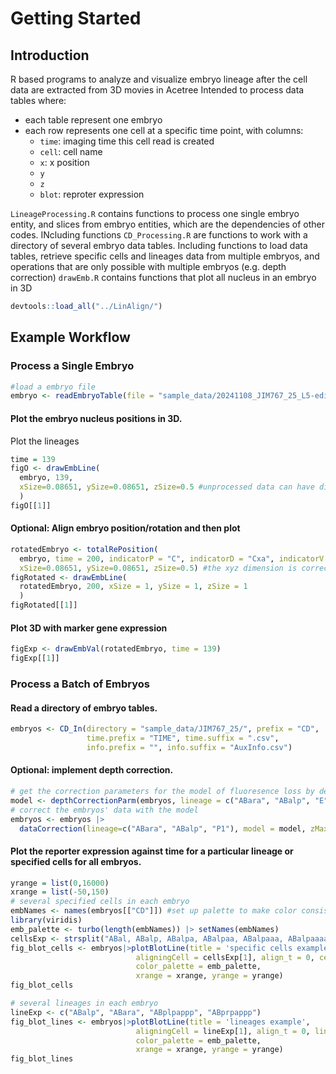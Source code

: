 # Getting Started

## Introduction
R based programs to analyze and visualize embryo lineage after the cell data are extracted from 3D movies in Acetree
Intended to process data tables where: 

* each table represent one embryo
* each row represents one cell at a specific time point, with columns: 
  + `time`: imaging time this cell read is created
  + `cell`: cell name
  + `x`: x position
  + `y`
  + `z`
  + `blot`: reproter expression

`LineageProcessing.R` contains functions to process one single embryo entity, and slices from embryo entities, which are the dependencies of other codes. INcluding functions 
`CD_Processing.R` are functions to work with a directory of several embryo data tables. Including functions to load data tables, retrieve specific cells and lineages data from multiple embryos, and operations that are only possible with multiple embryos (e.g. depth correction)
`drawEmb.R` contains functions that plot all nucleus in an embryo in 3D
```r
devtools::load_all("../LinAlign/")
```
## Example Workflow
### Process a Single Embryo
```r
#load a embryo file
embryo <- readEmbryoTable(file = "sample_data/20241108_JIM767_25_L5-edit.zip")[[1]]
```
#### Plot the embryo nucleus positions in 3D. 
Plot the lineages
```r
time = 139
figO <- drawEmbLine(
  embryo, 139, 
  xSize=0.08651, ySize=0.08651, zSize=0.5 #unprocessed data can have different x,y,z scales, specify here
  )
figO[[1]]
```
#### Optional: Align embryo position/rotation and then plot
```r
rotatedEmbryo <- totalRePosition(
  embryo, time = 200, indicatorP = "C", indicatorD = "Cxa", indicatorV = "MSxxp",
  xSize=0.08651, ySize=0.08651, zSize=0.5) #the xyz dimension is corrected during rotation
figRotated <- drawEmbLine(
  rotatedEmbryo, 200, xSize = 1, ySize = 1, zSize = 1
  )
figRotated[[1]]
```
#### Plot 3D with marker gene expression
```r
figExp <- drawEmbVal(rotatedEmbryo, time = 139)
figExp[[1]]
```

### Process a Batch of Embryos
#### Read a directory of embryo tables. 
```r
embryos <- CD_In(directory = "sample_data/JIM767_25/", prefix = "CD",
                 time.prefix = "TIME", time.suffix = ".csv",
                 info.prefix = "", info.suffix = "AuxInfo.csv")
```

#### Optional: implement depth correction.
```r
# get the correction parameters for the model of fluoresence loss by depth 
model <- depthCorrectionParm(embryos, lineage = c("ABara", "ABalp", "E"), alignCell = "E", startT = 30, endT = 150, exc_zMin = 0.2, exc_zMax = 1, zMax = 67)
# correct the embryos' data with the model
embryos <- embryos |> 
  dataCorrection(lineage=c("ABara", "ABalp", "P1"), model = model, zMax = 67, exc_zMin = 0.2, exc_zMax = 1)
```
#### Plot the reporter expression against time for a particular lineage or specified cells for all embryos.
```r
yrange = list(0,16000)
xrange = list(-50,150)
# several specified cells in each embryo
embNames <- names(embryos[["CD"]]) #set up palette to make color consistent for the same embryo across different plots
library(viridis)
emb_palette <- turbo(length(embNames)) |> setNames(embNames)
cellsExp <- strsplit("ABal, ABalp, ABalpa, ABalpaa, ABalpaaa, ABalpaaaa, ABalpaaaaa", split=", ")[[1]]
fig_blot_cells <- embryos|>plotBlotLine(title = 'specific cells example', 
                            aligningCell = cellsExp[1], align_t = 0, cells = cellsExp, 
                            color_palette = emb_palette,
                            xrange = xrange, yrange = yrange)
fig_blot_cells
```
```r
# several lineages in each embryo
lineExp <- c("ABalp", "ABara", "ABplpappp", "ABprpappp")
fig_blot_lines <- embryos|>plotBlotLine(title = 'lineages example', 
                            aligningCell = lineExp[1], align_t = 0, lineages = lineExp, 
                            color_palette = emb_palette,
                            xrange = xrange, yrange = yrange)
fig_blot_lines
```
